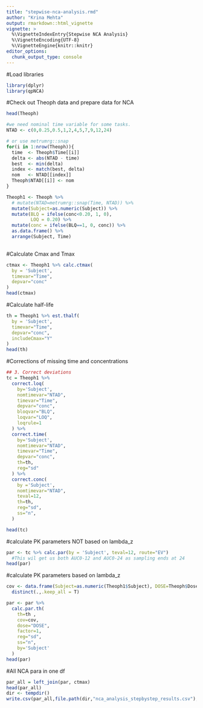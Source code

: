 ```yaml
---
title: "stepwise-nca-analysis.rmd"
author: "Krina Mehta"
output: rmarkdown::html_vignette
vignette: >
  %\VignetteIndexEntry{Stepwise NCA Analysis}
  %\VignetteEncoding{UTF-8}
  %\VignetteEngine{knitr::knitr}
editor_options: 
  chunk_output_type: console
---
```


#Load libraries
```r
library(dplyr)
library(qpNCA)
```

#Check out Theoph data and prepare data for NCA
```r
head(Theoph)

#we need nominal time variable for some tasks.
NTAD <- c(0,0.25,0.5,1,2,4,5,7,9,12,24)

# or use metrumrg::snap
for(i in 1:nrow(Theoph)){
  time  <- Theoph$Time[[i]]
  delta <- abs(NTAD - time)
  best  <- min(delta)
  index <- match(best, delta)
  nom   <- NTAD[[index]]
  Theoph$NTAD[[i]] <- nom
}

Theoph1 <- Theoph %>% 
  # mutate(NTAD=metrumrg::snap(Time, NTAD)) %>%
  mutate(Subject=as.numeric(Subject)) %>%
  mutate(BLQ = ifelse(conc<0.20, 1, 0),
         LOQ = 0.20) %>%
  mutate(conc = ifelse(BLQ==1, 0, conc)) %>%
  as.data.frame() %>%
  arrange(Subject, Time)
              
```

#Calculate Cmax and Tmax
```r
ctmax <- Theoph1 %>% calc.ctmax(
  by = 'Subject',
  timevar="Time",
  depvar="conc"
)
head(ctmax)
```

#Calculate half-life
```r
th = Theoph1 %>% est.thalf(
  by = 'Subject',
  timevar="Time",
  depvar="conc",
  includeCmax="Y"
)
head(th)
```

#Corrections of missing time and concentrations
```r

## 3. Correct deviations
tc = Theoph1 %>%
  correct.loq(
    by='Subject',
    nomtimevar="NTAD",
    timevar="Time",
    depvar="conc",
    bloqvar="BLQ",
    loqvar="LOQ",
    loqrule=1
  ) %>%
  correct.time(
    by='Subject',
    nomtimevar="NTAD",
    timevar="Time",
    depvar="conc",
    th=th,
    reg="sd"
  ) %>%  
  correct.conc(
    by ='Subject',
    nomtimevar="NTAD",
    teval=12,
    th=th,
    reg="sd",
    ss="n",
  )

head(tc)

```

#calculate PK parameters NOT based on lambda_z 
```r
par <- tc %>% calc.par(by = 'Subject', teval=12, route="EV")  
  #This wil get us both AUC0-12 and AUC0-24 as sampling ends at 24
head(par)
```

#calculate PK parameters based on lambda_z 
```r
cov <- data.frame(Subject=as.numeric(Theoph1$Subject), DOSE=Theoph$Dose) %>% 
  distinct(.,.keep_all = T)

par <- par %>% 
  calc.par.th(
    th=th ,
    cov=cov,
    dose="DOSE",
    factor=1,  
    reg="sd",
    ss="n",
    by='Subject'
  )
head(par)
```

#All NCA para in one df
```r
par_all = left_join(par, ctmax)
head(par_all)
dir <- tempdir()
write.csv(par_all,file.path(dir,"nca_analysis_stepbystep_results.csv"), row.names = F)
```

